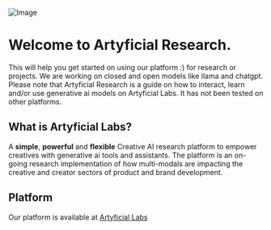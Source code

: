 ![Image](/intro-header.png)

# Welcome to Artyficial Research. 
 
This will help you get started on using our platform :) for research or projects. We are working on closed and open models like llama and chatgpt.
Please note that Artyficial Research is a guide on how to interact, learn and/or use generative ai models on Artyficial Labs. It has not been tested on other platforms.

## What is Artyficial Labs?

A **simple**, **powerful** and **flexible** Creative AI research platform to empower creatives with generative ai tools and assistants. 
The platform is an on-going research implementation of how multi-modals are impacting the creative and creator sectors of product and brand development. 

## Platform

Our platform is available at [Artyficial Labs](https://artyficiallabs.com)
